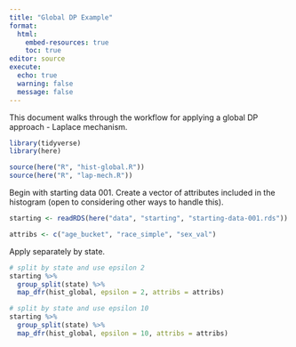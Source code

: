 ```yaml
---
title: "Global DP Example"
format: 
  html:
    embed-resources: true
    toc: true
editor: source
execute:
  echo: true
  warning: false
  message: false
---
```


This document walks through the workflow for applying a global DP approach - Laplace mechanism.

```r
library(tidyverse)
library(here)

source(here("R", "hist-global.R"))
source(here("R", "lap-mech.R"))
```

Begin with starting data 001. Create a vector of attributes included in the histogram (open to considering other ways to handle this).

```r
starting <- readRDS(here("data", "starting", "starting-data-001.rds"))

attribs <- c("age_bucket", "race_simple", "sex_val")
```

Apply separately by state.

```r
# split by state and use epsilon 2
starting %>%
  group_split(state) %>%
  map_dfr(hist_global, epsilon = 2, attribs = attribs)

# split by state and use epsilon 10
starting %>%
  group_split(state) %>%
  map_dfr(hist_global, epsilon = 10, attribs = attribs)
```
